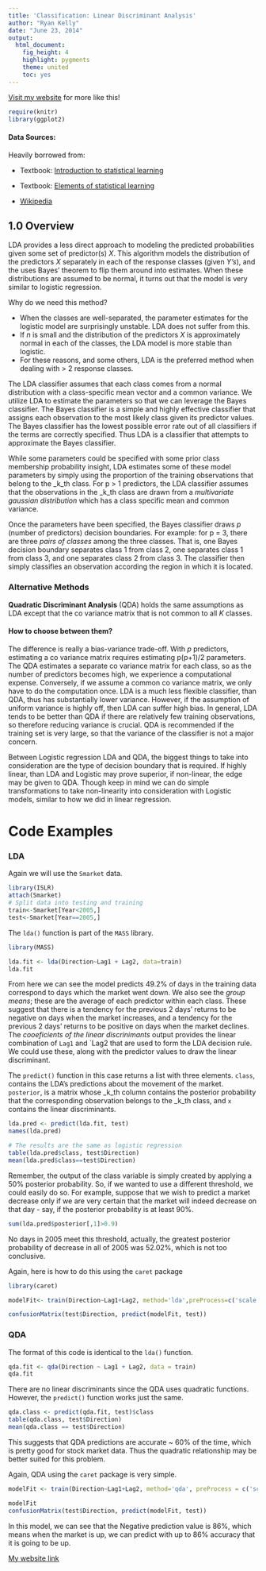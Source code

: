 ```yaml
---
title: 'Classification: Linear Discriminant Analysis'
author: "Ryan Kelly"
date: "June 23, 2014"
output:
  html_document:
    fig_height: 4
    highlight: pygments
    theme: united
    toc: yes
---
```


[Visit my website](http://rmdk.ca/) for more like this!
```r
require(knitr)
library(ggplot2)
```
#### Data Sources:

Heavily borrowed from:

* Textbook: [Introduction to statistical learning](http://www-bcf.usc.edu/~gareth/ISL/)

* Textbook: [Elements of statistical learning](https://statistics.stanford.edu/~tibs/ElemStatLearn/)

* [Wikipedia](http://en.wikipedia.org/)

## 1.0 Overview

LDA provides a less direct approach to modeling the predicted probabilities given some set of predictor(s) _X_. This algorithm models the distribution of the predictors _X_ separately in each of the response classes (given _Y's_), and the uses Bayes' theorem to flip them around into estimates. When these distributions are assumed to be normal, it turns out that the model is very similar to logistic regression.

Why do we need this method?

* When the classes are well-separated, the parameter estimates for the logistic model are surprisingly unstable. LDA does not suffer from this.
* If _n_ is small and the distribution of the predictors _X_ is approximately normal in each of the classes, the LDA model is more stable than logistic.
* For these reasons, and some others, LDA is the preferred method when dealing with > 2 response classes.

The LDA classifier assumes that each class comes from a normal distribution with a class-specific mean vector and a common variance. We utilize LDA to estimate the parameters so that we can leverage the Bayes classifier. The Bayes classifier is a simple and highly effective classifier that assigns each observation to the most likely class given its predictor values. The Bayes classifier has the lowest possible error rate out of all classifiers if the terms are correctly specified. Thus LDA is a classifier that attempts to approximate the Bayes classifier.

While some parameters could be specified with some prior class membership probability insight, LDA estimates some of these model parameters by simply using the proportion of the training observations that belong to the _k_th class. For p > 1 predictors, the LDA classifier assumes that the observations in the _k_th class are drawn from a _multivariate gaussian distribution_ which has a class specific mean and common variance.

Once the parameters have been specified, the Bayes classifier draws _p_ (number of predictors) decision boundaries. For example: for p = 3, there are three _pairs of classes_ among the three classes. That is, one Bayes decision boundary separates class 1 from class 2, one separates class 1 from class 3, and one separates class 2 from class 3. The classifier then simply classifies an observation according the region in which it is located.

### Alternative Methods

__Quadratic Discriminant Analysis__ (QDA) holds the same assumptions as LDA except that the co variance matrix that is not common to all _K_ classes.

#### How to choose between them?

The difference is really a bias-variance trade-off. With _p_ predictors, estimating a co variance matrix requires estimating p(p+1)/2 parameters. The QDA estimates a separate co variance matrix for each class, so as the number of predictors becomes high, we experience a computational expense. Conversely, if we assume a common co variance matrix, we only have to do the computation once. LDA is a much less flexible classifier, than QDA, thus has substantially lower variance. However, if the assumption of uniform variance is highly off, then LDA can suffer high bias. In general, LDA tends to be better than QDA if there are relatively few training observations, so therefore reducing variance is crucial. QDA is recommended if the training set is very large, so that the variance of the classifier is not a major concern.

Between Logistic regression LDA and QDA, the biggest things to take into consideration are the type of decision boundary that is required. If highly linear, than LDA and Logistic may prove superior, if non-linear, the edge may be given to QDA. Though keep in mind we can do simple transformations to take non-linearity into consideration with Logistic models, similar to how we did in linear regression.

# Code Examples

### LDA

Again we will use the `Smarket` data. 

```r
library(ISLR)
attach(Smarket)
# Split data into testing and training
train<-Smarket[Year<2005,]
test<-Smarket[Year==2005,]
```
The `lda()` function is part of the `MASS` library.

```r
library(MASS)

lda.fit <- lda(Direction~Lag1 + Lag2, data=train)
lda.fit
```

From here we can see the model predicts 49.2% of days in the training data correspond to days which the market went down. We also see the _group means_; these are the average of each predictor within each class. These suggest that there is a tendency for the previous 2 days' returns to be negative on days when the market increases, and a tendency for the previous 2 days' returns to be positive on days when the market declines. The _cooeficients of the linear discrinimants_ output provides the linear combination of `Lag1` and `Lag2 that are used to form the LDA decision rule. We could use these, along with the predictor values to draw the linear discriminant.

The `predict()` function in this case returns a list with three elements. `class`, contains the LDA's predictions about the movement of the market. `posterior`, is a matrix whose _k_th column contains the posterior probability that the corresponding observation belongs to the _k_th class, and `x` contains the linear discriminants.

```r
lda.pred <- predict(lda.fit, test)
names(lda.pred)

# The results are the same as logistic regression
table(lda.pred$class, test$Direction)
mean(lda.pred$class==test$Direction)
```

Remember, the output of the class variable is simply created by applying a 50% posterior probability. So, if we wanted to use a different threshold, we could easily do so. For example, suppose that we wish to predict a market decrease only if we are very certain that the market will indeed decrease on that day - say, if the posterior probability is at least 90%.

```r
sum(lda.pred$posterior[,1]>0.9)
```

No days in 2005 meet this threshold, actually, the greatest posterior probability of decrease in all of 2005 was 52.02%, which is not too conclusive.

Again, here is how to do this using the `caret` package

```r
library(caret)

modelFit<- train(Direction~Lag1+Lag2, method='lda',preProcess=c('scale', 'center'), data=train)

confusionMatrix(test$Direction, predict(modelFit, test))
```

### QDA

The format of this code is identical to the `lda()` function.

```r
qda.fit <- qda(Direction ~ Lag1 + Lag2, data = train)
qda.fit
```

There are no linear discriminants since the QDA uses quadratic functions. However, the `predict()` function works just the same.

```r
qda.class <- predict(qda.fit, test)$class
table(qda.class, test$Direction)
mean(qda.class == test$Direction)
```

This suggests that QDA predictions are accurate ~ 60% of the time, which is pretty good for stock market data. Thus the quadratic relationship may be better suited for this problem.

Again, QDA using the `caret` package is very simple.

```r
modelFit <- train(Direction~Lag1+Lag2, method='qda', preProcess = c('scale', 'center'),data=train)

modelFit
confusionMatrix(test$Direction, predict(modelFit, test))
```

In this model, we can see that the Negative prediction value is 86%, which means when the market is up, we can predict with up to 86% accuracy that it is going to be up.

[My website link](http://rmdk.ca/)
